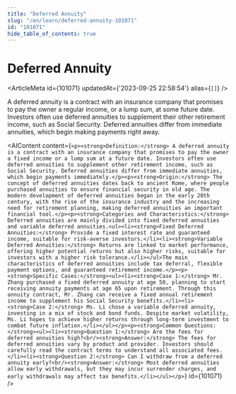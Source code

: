 ```yaml
---
title: "Deferred Annuity"
slug: "/en/learn/deferred-annuity-101071"
id: "101071"
hide_table_of_contents: true
---
```



# Deferred Annuity

<ArticleMeta id={101071} updatedAt={'2023-09-25 22:58:54'} alias={`[]`} />
<div className='border-solid border-b border-t-0 my-4 border-[var(--ifm-color-gray-300)]' />

A deferred annuity is a contract with an insurance company that promises to pay the owner a regular income, or a lump sum, at some future date. Investors often use deferred annuities to supplement their other retirement income, such as Social Security. Deferred annuities differ from immediate annuities, which begin making payments right away.

<AIContent content={`<p><strong>Definition:</strong> A deferred annuity is a contract with an insurance company that promises to pay the owner a fixed income or a lump sum at a future date. Investors often use deferred annuities to supplement other retirement income, such as Social Security. Deferred annuities differ from immediate annuities, which begin payments immediately.</p><p><strong>Origin:</strong> The concept of deferred annuities dates back to ancient Rome, where people purchased annuities to ensure financial security in old age. The modern development of deferred annuities began in the early 20th century, with the rise of the insurance industry and the increasing need for retirement planning, making deferred annuities an important financial tool.</p><p><strong>Categories and Characteristics:</strong> Deferred annuities are mainly divided into fixed deferred annuities and variable deferred annuities.<ul><li><strong>Fixed Deferred Annuities:</strong> Provide a fixed interest rate and guaranteed income, suitable for risk-averse investors.</li><li><strong>Variable Deferred Annuities:</strong> Returns are linked to market performance, offering higher potential returns but also higher risks, suitable for investors with a higher risk tolerance.</li></ul>The main characteristics of deferred annuities include tax deferral, flexible payment options, and guaranteed retirement income.</p><p><strong>Specific Cases:</strong><ul><li><strong>Case 1:</strong> Mr. Zhang purchased a fixed deferred annuity at age 50, planning to start receiving annuity payments at age 65 upon retirement. Through this annuity contract, Mr. Zhang can receive a fixed annual retirement income to supplement his Social Security benefits.</li><li><strong>Case 2:</strong> Ms. Li chose a variable deferred annuity, investing in a mix of stock and bond funds. Despite market volatility, Ms. Li hopes to achieve higher returns through long-term investment to combat future inflation.</li></ul></p><p><strong>Common Questions:</strong><ul><li><strong>Question 1:</strong> Are the fees for deferred annuities high?<br/><strong>Answer:</strong> The fees for deferred annuities vary by product and provider. Investors should carefully read the contract terms to understand all associated fees.</li><li><strong>Question 2:</strong> Can I withdraw from a deferred annuity early?<br/><strong>Answer:</strong> Most deferred annuities allow early withdrawals, but they may incur surrender charges, and early withdrawals may affect tax benefits.</li></ul></p>`} id={101071} />
